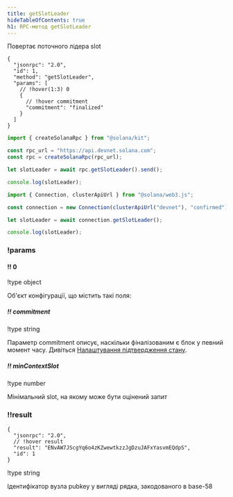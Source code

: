 ```yaml
---
title: getSlotLeader
hideTableOfContents: true
h1: RPC-метод getSlotLeader
---
```


Повертає поточного лідера slot

<APIMethod>

```jsonc !!request curl
{
  "jsonrpc": "2.0",
  "id": 1,
  "method": "getSlotLeader",
  "params": [
    // !hover(1:3) 0
    {
      // !hover commitment
      "commitment": "finalized"
    }
  ]
}
```

```ts !!request title="Kit"
import { createSolanaRpc } from "@solana/kit";

const rpc_url = "https://api.devnet.solana.com";
const rpc = createSolanaRpc(rpc_url);

let slotLeader = await rpc.getSlotLeader().send();

console.log(slotLeader);
```

```ts !!request title="web3.js"
import { Connection, clusterApiUrl } from "@solana/web3.js";

const connection = new Connection(clusterApiUrl("devnet"), "confirmed");

let slotLeader = await connection.getSlotLeader();

console.log(slotLeader);
```

### !params

#### !! 0

!type object

Об'єкт конфігурації, що містить такі поля:

##### !! commitment

!type string

Параметр commitment описує, наскільки фіналізованим є блок у певний момент часу.
Дивіться
[Налаштування підтвердження стану](/docs/rpc#configuring-state-commitment).

##### !! minContextSlot

!type number

Мінімальний slot, на якому може бути оцінений запит

### !!result

```jsonc !response
{
  "jsonrpc": "2.0",
  // !hover result
  "result": "ENvAW7JScgYq6o4zKZwewtkzzJgDzuJAFxYasvmEQdpS",
  "id": 1
}
```

!type string

Ідентифікатор вузла pubkey у вигляді рядка, закодованого в base-58

</APIMethod>
